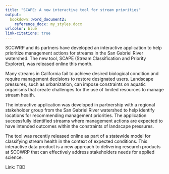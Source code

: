 ```yaml
---
title: "SCAPE: A new interactive tool for stream priorities"
output: 
  bookdown::word_document2:
    reference_docx: my_styles.docx
urlcolor: blue
link-citations: true
---
```


SCCWRP and its partners have developed an interactive application to help prioritize management actions for streams in the San Gabriel River watershed. The new tool, SCAPE (Stream Classification and Priority Explorer), was released online this month.

Many streams in California fail to achieve desired biological condition and require management decisions to restore designated users. Landscape pressures, such as urbanization, can impose constraints on aquatic organisms that create challenges for the use of limited resources to manage stream health.

The interactive application was developed in partnership with a regional stakeholder group from the San Gabriel River watershed to help identify locations for recommending management priorities. The application successfully identified streams where management actions are expected to have intended outcomes within the constraints of landscape pressures.

The tool was recently released online as part of a statewide model for classifying stream health in the context of expected conditions. This interactive data product is a new approach to delivering research products at SCCWRP that can effectively address stakeholders needs for applied science.

Link: TBD
